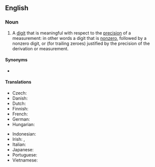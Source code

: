 ==English==
{{wikipedia}}

===Noun===
{{en-noun}}

# {{lb|en|mathematics}} A [[digit]] that is meaningful with respect to the [[precision]] of a measurement: in other words a digit that is [[nonzero]], followed by a nonzero digit, or (for trailing zeroes) justified by the precision of the derivation or measurement.

====Synonyms====
* {{l|en|significant figure}}

====Translations====
{{trans-top|a digit that is meaningful with respect to the precision of a measurement}}
* Czech: {{t|cs|platná číslice|f}}
* Danish: {{t|da|betydende ciffer|n}}
* Dutch: {{t|nl|beduidend cijfer|n}}
* Finnish: {{t|fi|[[merkitsevä]] [[numero]]}}
* French: {{t|fr|[[chiffre]] [[significatif]]|m}}
* German: {{t|de|[[signifikant]]e [[Stelle]]|f}}
* Hungarian: {{t|hu|[[értékes]] [[jegy]]/[[számjegy]]}}
{{trans-mid}}
* Indonesian: {{t|id|angka penting}}
* Irish: {{t|ga|digit shuntasach|f}}, {{t|ga|figiúr suntasach|m}}
* Italian: {{t|it|cifra significativa|f}}
* Japanese: {{t|ja|有効数字|tr=ゆうこうすうじ,   yūkō sūji}}
* Portuguese: {{t+|pt|algarismo significativo|m}}
* Vietnamese: {{t|vi|chữ số có nghĩa}}
{{trans-bottom}}